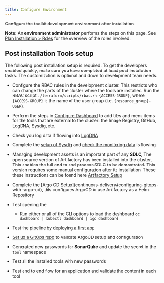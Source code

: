 ```yaml
---
title: Configure Environment
---
```



<PageDescription>

Configure the toolkit development environment after installation

</PageDescription>

<InlineNotification>

**Note**: An **environment administrator** performs the steps on this page. See [Plan Installation > Roles](/admin/plan-installation#roles) for the overview of the roles involved.

</InlineNotification>

## Post installation Tools setup

The following post installation setup is required. To get the developers enabled quickly, make sure you have completed at least post installation tasks. The customization is optional and down to development team needs.

- Configure the RBAC rules in the development cluster. This restricts who can change the parts of the cluster where the tools are installed. Run the RBAC script `./terraform/scripts/rbac.sh {ACCESS-GROUP}`, where `{ACCESS-GROUP}` is the name of the user group (i.e. `{resource_group}-USER`).
- Perform the steps in [Configure Dashboard](/admin/config-dashboard) to add tiles and menu items for the tools that are external to the cluster: the Image Registry, GitHub, LogDNA, Sysdig, etc.
- Check you log data if flowing into [LogDNA](/tools/logdna)
- Complete the [setup of Sysdig](/admin/sysdig-setup) and [check the monitoring data](/tools/sysdig) is flowing

- Managing development assets is an important part of any **SDLC**, The open
 source version of Artifactory has been installed into the cluster, This
  enables the full end to end process SDLC to be demostrated. This
   version requires some manual configuration after its installation. These
    these instructions can be found here [Artifactory Setup](/admin/artifactory-setup)

- Complete the [Argo CD Setup](continuous-delivery#configuring-gitops-with
-argo-cd), this configures ArgoCD to use Artifactory as a Helm Repository
- Test opening the [<Globals name="dashboard" />](/getting-started-day-1/dashboard/)
    - Run either or all of the CLI options to load the dashboard `oc dashboard
     | kubectl dashboard | igc dashboard`
- Test the pipeline by [deploying a first app](/getting-started/deploy-app)
- [Set up a GitOps repo](/practical/inventory-part2#using-cd-to-deploy-to-test) to validate ArgoCD setup and configuration
 
- Generated new passwords for **SonarQube** and update the secret in the `tool` namespace
- Test all the installed tools with new passwords
- Test end to end flow for an application and validate the content in each tool

